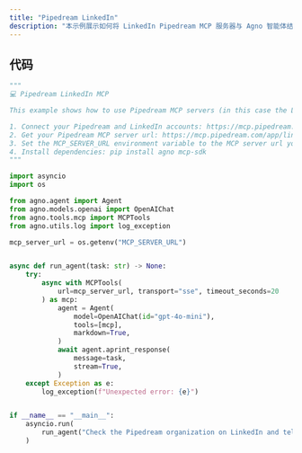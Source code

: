 ```yaml
---
title: "Pipedream LinkedIn"
description: "本示例展示如何将 LinkedIn Pipedream MCP 服务器与 Agno 智能体结合使用。"
---
```

## 代码

```python
"""
💻 Pipedream LinkedIn MCP

This example shows how to use Pipedream MCP servers (in this case the LinkedIn one) with Agno Agents.

1. Connect your Pipedream and LinkedIn accounts: https://mcp.pipedream.com/app/linkedin
2. Get your Pipedream MCP server url: https://mcp.pipedream.com/app/linkedin
3. Set the MCP_SERVER_URL environment variable to the MCP server url you got above
4. Install dependencies: pip install agno mcp-sdk
"""

import asyncio
import os

from agno.agent import Agent
from agno.models.openai import OpenAIChat
from agno.tools.mcp import MCPTools
from agno.utils.log import log_exception

mcp_server_url = os.getenv("MCP_SERVER_URL")


async def run_agent(task: str) -> None:
    try:
        async with MCPTools(
            url=mcp_server_url, transport="sse", timeout_seconds=20
        ) as mcp:
            agent = Agent(
                model=OpenAIChat(id="gpt-4o-mini"),
                tools=[mcp],
                markdown=True,
            )
            await agent.aprint_response(
                message=task,
                stream=True,
            )
    except Exception as e:
        log_exception(f"Unexpected error: {e}")


if __name__ == "__main__":
    asyncio.run(
        run_agent("Check the Pipedream organization on LinkedIn and tell me about it")
    )
```